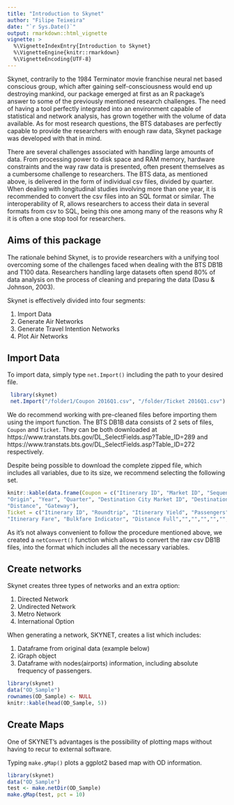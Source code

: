 ```yaml
---
title: "Introduction to Skynet"
author: "Filipe Teixeira"
date: "`r Sys.Date()`"
output: rmarkdown::html_vignette
vignette: >
  %\VignetteIndexEntry{Introduction to Skynet}
  %\VignetteEngine{knitr::rmarkdown}
  %\VignetteEncoding{UTF-8}
---
```


Skynet, contrarily to the 1984 Terminator movie franchise neural net based conscious group, which after gaining self-consciousness would end up destroying mankind, our package emerged at first as an R package’s answer to some of the previously mentioned research challenges.
The need of having a tool perfectly integrated into an environment capable of statistical and network analysis, has grown together with the volume of data available. As for most research questions, the BTS databases are perfectly capable to provide the researchers with enough raw data, Skynet package was developed with that in mind.

There are several challenges associated with handling large amounts of data. From processing power to disk space and RAM memory, hardware constraints and the way raw data is presented, often present themselves as a cumbersome challenge to researchers. The BTS data, as mentioned above, is delivered in the form of individual csv files, divided by quarter. When dealing with longitudinal studies involving more than one year, it is recommended to convert the csv files into an SQL format or similar. The interoperability of R, allows researchers to access their data in several formats from csv to SQL, being this one among many of the reasons why R it is often a one stop tool for researchers. 


## Aims of this package

The rationale behind Skynet, is to provide researchers with a unifying tool overcoming some of the challenges faced when dealing with the BTS DB1B and T100 data.
Researchers handling large datasets often spend 80% of data analysis on the process of cleaning and preparing the data (Dasu & Johnson, 2003).

Skynet is effectively divided into four segments:

1. Import Data
1. Generate Air Networks
1. Generate Travel Intention Networks
1. Plot Air Networks




## Import Data

To import data, simply type `net.Import()` including the path to your desired file.
    
```r
 library(skynet)
 net.Import("/folder1/Coupon 2016Q1.csv", "/folder/Ticket 2016Q1.csv") 
```

We do recommend working with pre-cleaned files before importing them using the import function.
The BTS DB1B data consists of 2 sets of files, `Coupon` and `Ticket`.
They can be both downloaded at https://www.transtats.bts.gov/DL_SelectFields.asp?Table_ID=289 and https://www.transtats.bts.gov/DL_SelectFields.asp?Table_ID=272 respectively.

Despite being possible to download the complete zipped file, which includes all variables, due to its size, we recommend selecting the following set.


```r
knitr::kable(data.frame(Coupon = c("Itinerary ID", "Market ID", "Sequence Number", "Origin City Market ID",  
"Origin", "Year", "Quarter", "Destination City Market ID", "Destination", "Trip Break", "Operating Carrier", 
"Distance", "Gateway"),
Ticket = c("Itinerary ID", "Roundtrip", "Itinerary Yield", "Passengers",
"Itinerary Fare", "Bulkfare Indicator", "Distance Full","","","","","","")))
```


As it's not always convenient to follow the procedure mentioned above, we created a `netConvert()` function which allows to convert the raw csv DB1B files, into the format which includes all the necessary variables.

## Create networks

Skynet creates three types of networks and an extra option:

1. Directed Network
1. Undirected Network
1. Metro Network
1. International Option

When generating a network, SKYNET, creates a list which includes:

1. Dataframe from original data (example below)
1. iGraph object
1. Dataframe with nodes(airports) information, including absolute frequency of passengers.


```r
library(skynet)
data("OD_Sample")
rownames(OD_Sample) <- NULL
knitr::kable(head(OD_Sample, 5))
```

## Create Maps

One of SKYNET's advantages is the possibility of plotting maps without having to recur to external software.

Typing `make.gMap()` plots a ggplot2 based map with OD information.


```r
library(skynet)
data("OD_Sample")
test <- make.netDir(OD_Sample)
make.gMap(test, pct = 10)
```
